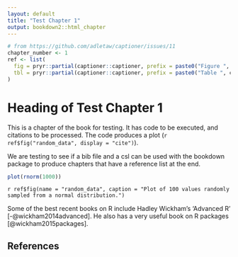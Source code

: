 ```yaml
---
layout: default
title: "Test Chapter 1"
output: bookdown2::html_chapter
---
```



```r
# from https://github.com/adletaw/captioner/issues/11
chapter_number <- 1
ref <- list(
  fig = pryr::partial(captioner::captioner, prefix = paste0("Figure ", chapter_number, "."), auto_space = FALSE)(),
  tbl = pryr::partial(captioner::captioner, prefix = paste0("Table ", chapter_number, "."), auto_space = FALSE)()
)
```

# Heading of Test Chapter 1 {#testchapterone}

This is a chapter of the book for testing. It has code to be executed, and citations to be processed. The code produces a plot (`r ref$fig("random_data", display = "cite")`).

We are testing to see if a bib file and a csl can be used with the bookdown package to produce chapters that have a reference list at the end.

```r
plot(rnorm(1000))
```

`r ref$fig(name = "random_data", caption = "Plot of 100 values randomly sampled from a normal distribution.")`

Some of the best recent books on R include Hadley Wickham's 'Advanced R' [-@wickham2014advanced]. He also has a very useful book on R packages [@wickham2015packages].

## References {#ch1references}


